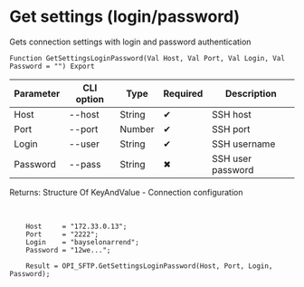 ﻿---
sidebar_position: 6
description: Get settings (login/password) and other functions to work with SFTP in the Open Integration Package, a free open-source integration library for 1C:Enterprise 8, OneScript and CLI
keywords: [1C, 1С, 1С:Enterprise, 1С:Enterprise 8.3, API, Integration, Services, Exchange, OneScript, CLI, SFTP]
---


# Get settings (login/password)
 Gets connection settings with login and password authentication



`Function GetSettingsLoginPassword(Val Host, Val Port, Val Login, Val Password = "") Export`

  | Parameter | CLI option | Type | Required | Description |
  |-|-|-|-|-|
  | Host | --host | String | &#x2714; | SSH host |
  | Port | --port | Number | &#x2714; | SSH port |
  | Login | --user | String | &#x2714; | SSH username |
  | Password | --pass | String | &#x2716; | SSH user password |

  
  Returns:  Structure Of KeyAndValue - Connection configuration

<br/>



```bsl title="1C:Enterprise/OneScript code example"
    Host     = "172.33.0.13";
    Port     = "2222";
    Login    = "bayselonarrend";
    Password = "12we...";

    Result = OPI_SFTP.GetSettingsLoginPassword(Host, Port, Login, Password);
```
 




